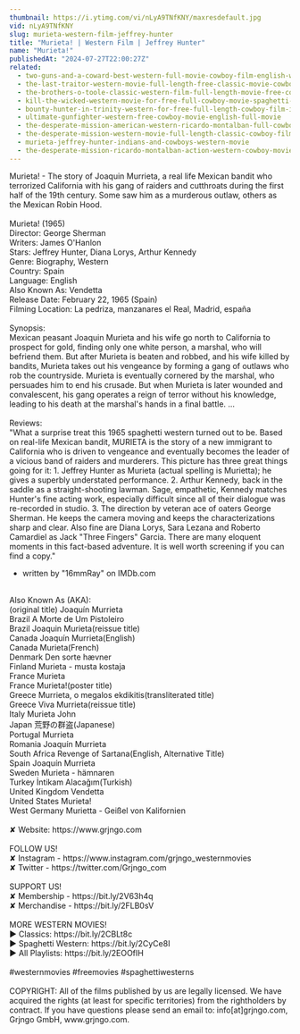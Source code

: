 ```yaml
---
thumbnail: https://i.ytimg.com/vi/nLyA9TNfKNY/maxresdefault.jpg
vid: nLyA9TNfKNY
slug: murieta-western-film-jeffrey-hunter
title: "Murieta! | Western Film | Jeffrey Hunter"
name: "Murieta!"
publishedAt: "2024-07-27T22:00:27Z"
related:
  - two-guns-and-a-coward-best-western-full-movie-cowboy-film-english-wild-west
  - the-last-traitor-western-movie-full-length-free-classic-movie-cowboys-wild-west-films
  - the-brothers-o-toole-classic-western-film-full-length-movie-free-cowboy-movie-wild-west
  - kill-the-wicked-western-movie-for-free-full-cowboy-movie-spaghetti-western-english
  - bounty-hunter-in-trinity-western-for-free-full-length-cowboy-film-italo-western
  - ultimate-gunfighter-western-free-cowboy-movie-english-full-movie
  - the-desperate-mission-american-western-ricardo-montalban-full-cowboy-movie
  - the-desperate-mission-western-movie-full-length-classic-cowboy-film-english-watchfree
  - murieta-jeffrey-hunter-indians-and-cowboys-western-movie
  - the-desperate-mission-ricardo-montalban-action-western-cowboy-movie
---
```


Murieta! - The story of Joaquin Murrieta, a real life Mexican bandit who terrorized California with his gang of raiders and cutthroats during the first half of the 19th century. Some saw him as a murderous outlaw, others as the Mexican Robin Hood.<br />
<br />
Murieta! (1965)<br />
Director: George Sherman<br />
Writers: James O'Hanlon<br />
Stars: Jeffrey Hunter, Diana Lorys, Arthur Kennedy<br />
Genre: Biography, Western<br />
Country: Spain<br />
Language: English<br />
Also Known As: Vendetta<br />
Release Date: February 22, 1965 (Spain)<br />
Filming Location: La pedriza, manzanares el Real, Madrid, españa<br />
<br />
Synopsis:<br />
Mexican peasant Joaquin Murieta and his wife go north to California to prospect for gold, finding only one white person, a marshal, who will befriend them. But after Murieta is beaten and robbed, and his wife killed by bandits, Murieta takes out his vengeance by forming a gang of outlaws who rob the countryside. Murieta is eventually cornered by the marshal, who persuades him to end his crusade. But when Murieta is later wounded and convalescent, his gang operates a reign of terror without his knowledge, leading to his death at the marshal's hands in a final battle. ...<br />
<br />
Reviews:<br />
"What a surprise treat this 1965 spaghetti western turned out to be. Based on real-life Mexican bandit, MURIETA is the story of a new immigrant to California who is driven to vengeance and eventually becomes the leader of a vicious band of raiders and murderers. This picture has three great things going for it: 1. Jeffrey Hunter as Murieta (actual spelling is Murietta); he gives a superbly understated performance. 2. Arthur Kennedy, back in the saddle as a straight-shooting lawman. Sage, empathetic, Kennedy matches Hunter's fine acting work, especially difficult since all of their dialogue was re-recorded in studio. 3. The direction by veteran ace of oaters George Sherman. He keeps the camera moving and keeps the characterizations sharp and clear. Also fine are Diana Lorys, Sara Lezana and Roberto Camardiel as Jack "Three Fingers" Garcia. There are many eloquent moments in this fact-based adventure. It is well worth screening if you can find a copy."<br />
- written by "16mmRay" on IMDb.com<br />
<br />
Also Known As (AKA):<br />
(original title) Joaquín Murrieta<br />
Brazil A Morte de Um Pistoleiro<br />
Brazil Joaquin Murieta(reissue title)<br />
Canada Joaquín Murrieta(English)<br />
Canada Murieta(French)<br />
Denmark Den sorte hævner<br />
Finland Murieta - musta kostaja<br />
France Murieta<br />
France Murieta!(poster title)<br />
Greece Murrieta, o megalos ekdikitis(transliterated title)<br />
Greece Viva Murrieta(reissue title)<br />
Italy Murieta John<br />
Japan 荒野の群盗(Japanese)<br />
Portugal Murrieta<br />
Romania Joaquín Murrieta<br />
South Africa Revenge of Sartana(English, Alternative Title)<br />
Spain Joaquín Murrieta<br />
Sweden Murieta - hämnaren<br />
Turkey İntikam Alacağım(Turkish)<br />
United Kingdom Vendetta<br />
United States Murieta!<br />
West Germany Murietta - Geißel von Kalifornien<br />
<br />
✘ Website: https://www.grjngo.com<br />
<br />
FOLLOW US!<br />
✘ Instagram - https://www.instagram.com/grjngo_westernmovies<br />
✘ Twitter - https://twitter.com/Grjngo_com<br />
<br />
SUPPORT US!<br />
✘ Membership - https://bit.ly/2V63h4q<br />
✘ Merchandise - https://bit.ly/2FLB0sV<br />
<br />
MORE WESTERN MOVIES! <br />
► Classics: https://bit.ly/2CBLt8c <br />
► Spaghetti Western: https://bit.ly/2CyCe8I <br />
► All Playlists: https://bit.ly/2EOOfIH <br />
<br />
#westernmovies #freemovies #spaghettiwesterns<br />
<br />
COPYRIGHT: All of the films published by us are legally licensed. We have acquired the rights (at least for specific territories) from the rightholders by contract. If you have questions please send an email to: info[at]grjngo.com, Grjngo GmbH, www.grjngo.com.